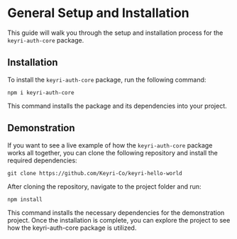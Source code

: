 # General Setup and Installation

This guide will walk you through the setup and installation process for the `keyri-auth-core` package.

## Installation

To install the `keyri-auth-core` package, run the following command:
```
npm i keyri-auth-core
```

This command installs the package and its dependencies into your project.

## Demonstration

If you want to see a live example of how the `keyri-auth-core` package works all together, you can clone the following repository and install the required dependencies:

```
git clone https://github.com/Keyri-Co/keyri-hello-world
```

After cloning the repository, navigate to the project folder and run:

```
npm install
```

This command installs the necessary dependencies for the demonstration project. Once the installation is complete, you can explore the project to see how the keyri-auth-core package is utilized.
